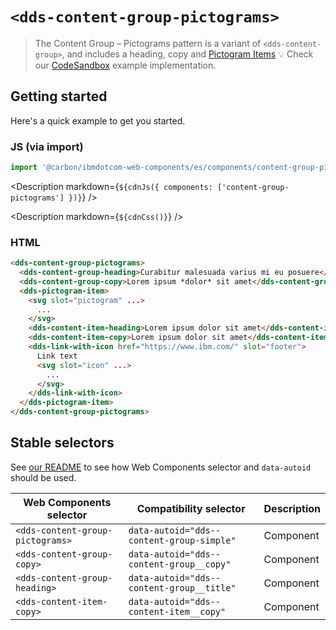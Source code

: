



# `<dds-content-group-pictograms>`

> The Content Group – Pictograms pattern is a variant of `<dds-content-group>`,
> and includes a heading, copy and
> [Pictogram Items](http://www.ibm.com/standards/carbon/web-components/?path=/story/components-pictogram-item--default)
> 💡 Check our
> [CodeSandbox](https://githubbox.com/carbon-design-system/carbon-for-ibm-dotcom/tree/master/packages/web-components/examples/codesandbox/components/content-group-pictograms)
> example implementation.

## Getting started

Here's a quick example to get you started.

### JS (via import)

```javascript
import '@carbon/ibmdotcom-web-components/es/components/content-group-pictograms/index.js';
```

<Description markdown={`${cdnJs({ components: ['content-group-pictograms'] })}`} />

<Description markdown={`${cdnCss()}`} />

### HTML

```html
<dds-content-group-pictograms>
  <dds-content-group-heading>Curabitur malesuada varius mi eu posuere</dds-content-group-heading>
  <dds-content-group-copy>Lorem ipsum *dolor* sit amet</dds-content-group-copy>
  <dds-pictogram-item>
    <svg slot="pictogram" ...>
      ...
    </svg>
    <dds-content-item-heading>Lorem ipsum dolor sit amet</dds-content-item-heading>
    <dds-content-item-copy>Lorem ipsum dolor sit amet</dds-content-item-copy>
    <dds-link-with-icon href="https://www.ibm.com/" slot="footer">
      Link text
      <svg slot="icon" ...>
        ...
      </svg>
    </dds-link-with-icon>
  </dds-pictogram-item>
</dds-content-group-pictograms>
```

## Stable selectors

See
[our README](https://github.com/carbon-design-system/carbon-for-ibm-dotcom/tree/master/packages/web-components#stable-selectors-for-analytics-and-integratione2e-testing-in-web-components)
to see how Web Components selector and `data-autoid` should be used.

| Web Components selector          | Compatibility selector                    | Description |
| -------------------------------- | ----------------------------------------- | ----------- |
| `<dds-content-group-pictograms>` | `data-autoid="dds--content-group-simple"` | Component   |
| `<dds-content-group-copy>`       | `data-autoid="dds--content-group__copy"`  | Component   |
| `<dds-content-group-heading>`    | `data-autoid="dds--content-group__title"` | Component   |
| `<dds-content-item-copy>`        | `data-autoid="dds--content-item__copy"`   | Component   |

<Description markdown={contributing} />
